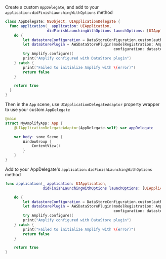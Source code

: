 <BlockSwitcher>
<Block name="SwiftUI App">

Create a custom `AppDelegate`, and add to your `application:didFinishLaunchingWithOptions` method

```swift
class AppDelegate: NSObject, UIApplicationDelegate {
  func application(_ application: UIApplication,
                   didFinishLaunchingWithOptions launchOptions: [UIApplication.LaunchOptionsKey: Any]?) -> Bool {
    do {
        let datastoreConfiguration = DataStoreConfiguration.custom(authModeStrategy: .multiAuth)        
        let dataStorePlugin = AWSDataStorePlugin(modelRegistration: AmplifyModels(),
                                                 configuration: datastoreConfiguration)
        try Amplify.configure()
        print("Amplify configured with DataStore plugin")
    } catch {
        print("Failed to initialize Amplify with \(error)")
        return false
    }

    return true
  }
}
```

Then in the `App` scene, use `UIApplicationDelegateAdaptor` property wrapper to use your custom `AppDelegate`

```swift
@main
struct MyAmplifyApp: App {
    @UIApplicationDelegateAdaptor(AppDelegate.self) var appDelegate

    var body: some Scene {
        WindowGroup {
            ContentView()
        }
    }
}
```
</Block>
<Block name="UIKit AppDelegate">

Add to your AppDelegate's `application:didFinishLaunchingWithOptions` method

```swift
func application(_ application: UIApplication,
                 didFinishLaunchingWithOptions launchOptions: [UIApplication.LaunchOptionsKey: Any]?) -> Bool {

    do {
        let datastoreConfiguration = DataStoreConfiguration.custom(authModeStrategy: .multiAuth)        
        let dataStorePlugin = AWSDataStorePlugin(modelRegistration: AmplifyModels(),
                                                 configuration: datastoreConfiguration)
        try Amplify.configure()
        print("Amplify configured with DataStore plugin")
    } catch {
        print("Failed to initialize Amplify with \(error)")
        return false
    }

    return true
}
```
</Block>
</BlockSwitcher>